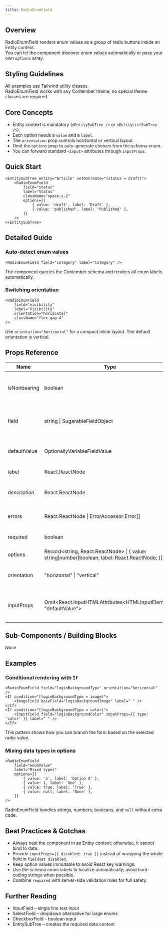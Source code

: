 ```yaml
---
title: RadioEnumField
---
```


<!-- Edited by human: false -->
<!-- Examples count: 16 -->
<!-- Source examples: 2 -->
<!-- Playground examples: 4 -->
<!-- External examples: 10 -->
<!-- Import examples: 7 -->

## Overview
RadioEnumField renders enum values as a group of radio buttons inside an Entity context.  
You can let the component discover enum values automatically or pass your own `options` array.

## Styling Guidelines
All examples use Tailwind utility classes.  
RadioEnumField works with any Contember theme; no special theme classes are required.

## Core Concepts
- Entity context is mandatory (`<EntitySubTree />` or `<EntityListSubTree />`).
- Each option needs a `value` and a `label`.  
- The `orientation` prop controls horizontal or vertical layout.  
- Omit the `options` prop to auto-generate choices from the schema enum.  
- You can forward standard `<input>` attributes through `inputProps`.

## Quick Start
```tsx
<EntitySubTree entity="Article" setOnCreate="(status = draft)">
	<RadioEnumField
		field="status"
		label="Status"
		className="space-y-2"
		options={[
			{ value: 'draft', label: 'Draft' },
			{ value: 'published', label: 'Published' },
		]}
	/>
</EntitySubTree>
```

## Detailed Guide
### Auto-detect enum values
```tsx
<RadioEnumField field="category" label="Category" />
```
The component queries the Contember schema and renders all enum labels automatically.

### Switching orientation
```tsx
<RadioEnumField
	field="visibility"
	label="Visibility"
	orientation="horizontal"
	className="flex gap-4"
/>
```
Use `orientation="horizontal"` for a compact inline layout. The default orientation is vertical.

## Props Reference
| Name | Type | Required | Default | Description |
|------|------|----------|---------|-------------|
| isNonbearing | boolean | Yes | - | Excludes the field from dirty-state calculation. |
| field | string &#124; SugarableFieldObject | Yes | - | Target enum field within the current entity. |
| defaultValue | OptionallyVariableFieldValue | Yes | - | Initial value used on entity creation. |
| label | React.ReactNode | Yes | - | Visible field label. |
| description | React.ReactNode | Yes | - | Helper text displayed below the radios. |
| errors | React.ReactNode &#124; ErrorAccessor.Error[] | Yes | - | Custom validation errors. |
| required | boolean | Yes | - | Marks the field as mandatory. |
| options | Record&lt;string, React.ReactNode&gt; &#124; { value: string&#124;number&#124;boolean; label: React.ReactNode; }[] | No | - | Explicit option list. |
| orientation | "horizontal" &#124; "vertical" | No | "vertical" | Layout direction of radio buttons. |
| inputProps | Omit&lt;React.InputHTMLAttributes&lt;HTMLInputElement&gt;, "defaultValue"&gt; | No | - | Extra attributes passed to every radio input. |

## Sub-Components / Building Blocks
_None_

## Examples
### Conditional rendering with `If`
```tsx
<RadioEnumField field="loginBackgroundType" orientation="horizontal" />
<If condition="[loginBackgroundType = image]">
	<ImageField baseField="loginBackgroundImage" label=" " />
</If>
<If condition="[loginBackgroundType = color]">
	<InputField field="loginBackgroundColor" inputProps={{ type: 'color' }} label=" " />
</If>
```
This pattern shows how you can branch the form based on the selected radio value.

### Mixing data types in options
```tsx
<RadioEnumField
	field="enumValue"
	label="Mixed types"
	options={[
		{ value: 'a', label: 'Option A' },
		{ value: 1, label: 'One' },
		{ value: true, label: 'True' },
		{ value: null, label: 'None' },
	]}
/>
```
RadioEnumField handles strings, numbers, booleans, and `null` without extra code.

## Best Practices & Gotchas
- Always nest the component in an Entity context; otherwise, it cannot bind to data.  
- Provide `inputProps={{ disabled: true }}` instead of wrapping the whole field in `fieldset disabled`.  
- Keep option values immutable to avoid React key warnings.  
- Use the schema enum labels to localize automatically; avoid hard-coding strings when possible.  
- Combine `required` with server-side validation rules for full safety.

## Further Reading
- InputField – single line text input  
- SelectField – dropdown alternative for large enums  
- CheckboxField – boolean input  
- EntitySubTree – creates the required data context  

<!-- End of Generated Documentation -->